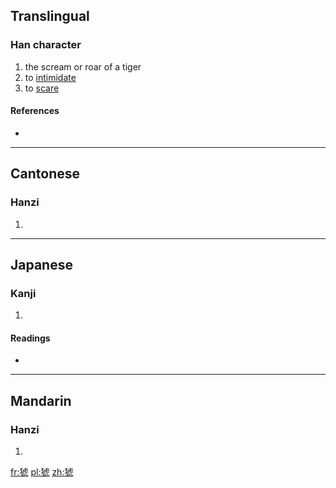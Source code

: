 ==Translingual==

===Han character===
{{Han char|rn=94|rad=犬|as=08|sn=11|four=4121<sub>7</sub>|canj=大竹卜心山 (KHYPU)}}

# the scream or roar of a tiger
# to [[intimidate]]
# to [[scare]]

====References====
* {{Han ref|kx=0712.140|dkj=20461|dj=1124.170|hdz=21353.010|uh=7307|ud=29447|bh=D662|bd=54882}}

----

==Cantonese==

===Hanzi===
{{yue-hanzi|jyut=|y=haau1}}

# {{defn|lang=yue|sort=犬08}}

----

==Japanese==

===Kanji===
{{ja-kanji|grade=|rs=犬08}}

# {{defn|lang=ja|sort=犬08}}

====Readings====
* {{ja-readings|on=[[おう]] (ō), [[よう]] (yō), [[こう]] (kō), [[きょう]] (kyō)|kun=}}

----

==Mandarin==

===Hanzi===
{{cmn-hanzi|pin=[[yáo]] ([[yao2]])|wg=yao<sup>2</sup>}}

# {{defn|lang=cmn|sort=犬08}}

[[fr:猇]]
[[pl:猇]]
[[zh:猇]]